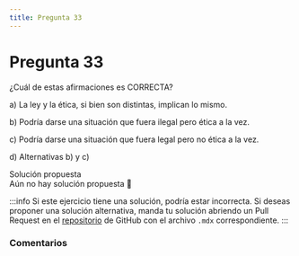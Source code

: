 ```yaml
---
title: Pregunta 33
---
```



# Pregunta 33

<div className="exercise">
¿Cuál de estas afirmaciones es CORRECTA?

a) La ley y la ética, si bien son distintas, implican lo mismo.

b) Podría darse una situación que fuera ilegal pero ética a la vez.

c) Podría darse una situación que fuera legal pero no ética a la vez.

d) Alternativas b) y c)
</div>

<MDXDetails>
<summary>Solución propuesta</summary>

<div className="exercise">
Aún no hay solución propuesta 🥲
</div>

:::info
Si este ejercicio tiene una solución, podría estar incorrecta. Si deseas proponer una solución alternativa, manda tu solución abriendo
un Pull Request en el [repositorio](https://github.com/crow-rojas/apuntes-fundamentals/pulls) de GitHub con el archivo
`.mdx` correspondiente.
:::

</MDXDetails>

### Comentarios

<Disqus
  url="https://crow-rojas.github.io/apuntes-fundamentals/docs/engineering/ethics/exercises/2019-1/p33"
  identifier="docs/engineering/ethics/exercises/2019-1/p33"
  title="2019-1 Ética - Pregunta 33"
/>
